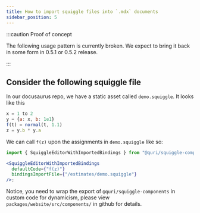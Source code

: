 ```yaml
---
title: How to import squiggle files into `.mdx` documents
sidebar_position: 5
---
```


:::caution Proof of concept

The following usage pattern is currently broken. We expect to bring it back in some form in 0.5.1 or 0.5.2 release.

:::

## Consider the following squiggle file

In our docusaurus repo, we have a static asset called `demo.squiggle`. It looks like this

```js
x = 1 to 2
y = {a: x, b: 1e1}
f(t) = normal(t, 1.1)
z = y.b * y.a
```

We can call `f(z)` upon the assignments in `demo.squiggle` like so:

```jsx
import { SquiggleEditorWithImportedBindings } from "@quri/squiggle-components";

<SquiggleEditorWithImportedBindings
  defaultCode={"f(z)"}
  bindingsImportFile={"/estimates/demo.squiggle"}
/>;
```

Notice, you need to wrap the export of `@quri/squiggle-components` in custom code for dynamicism, please view `packages/website/src/components/` in github for details.
